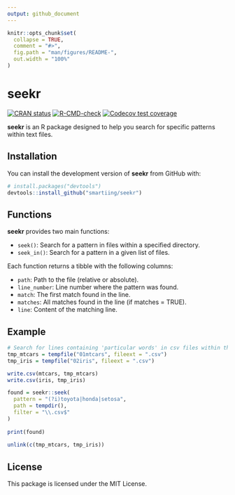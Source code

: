 ```yaml
---
output: github_document
---
```


<!-- README.md is generated from README.Rmd. Please edit that file -->

```r
knitr::opts_chunk$set(
  collapse = TRUE,
  comment = "#>",
  fig.path = "man/figures/README-",
  out.width = "100%"
)
```

# seekr

<!-- badges: start -->
[![CRAN status](https://www.r-pkg.org/badges/version/seekr)](https://CRAN.R-project.org/package=seekr)
[![R-CMD-check](https://github.com/smartiing/seekr/actions/workflows/R-CMD-check.yaml/badge.svg)](https://github.com/smartiing/seekr/actions/workflows/R-CMD-check.yaml)
[![Codecov test coverage](https://codecov.io/gh/smartiing/seekr/graph/badge.svg)](https://app.codecov.io/gh/smartiing/seekr)
<!-- badges: end -->

**seekr** is an R package designed to help you search for specific patterns within text files.

## Installation

You can install the development version of **seekr** from GitHub with:

```r
# install.packages("devtools")
devtools::install_github("smartiing/seekr")
```


## Functions

**seekr** provides two main functions:

- `seek()`: Search for a pattern in files within a specified directory.
- `seek_in()`: Search for a pattern in a given list of files.

Each function returns a tibble with the following columns:

- `path`: Path to the file (relative or absolute).
- `line_number`: Line number where the pattern was found.
- `match`: The first match found in the line.
- `matches`: All matches found in the line (if matches = TRUE).
- `line`: Content of the matching line.


## Example

```r
# Search for lines containing 'particular words' in csv files within the specified folder
tmp_mtcars = tempfile("01mtcars", fileext = ".csv")
tmp_iris = tempfile("02iris", fileext = ".csv")

write.csv(mtcars, tmp_mtcars)
write.csv(iris, tmp_iris)

found = seekr::seek(
  pattern = "(?i)toyota|honda|setosa", 
  path = tempdir(), 
  filter = "\\.csv$"
)
  
print(found)
  
unlink(c(tmp_mtcars, tmp_iris))
```


## License

This package is licensed under the MIT License.
